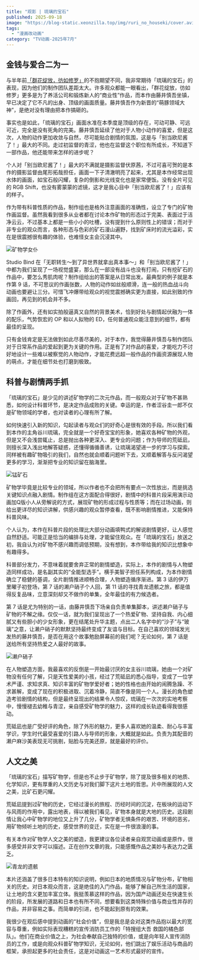 ```yaml
---
title: "观影 | 琉璃的宝石"
published: 2025-09-18
image: "https://blog-static.xeonzilla.top/img/ruri_no_houseki/cover.avif"
tags: 
  - "漫画改动画"
category: "TV动画-2025年7月"
---
```

## 金钱与爱合二为一
与半年前[「群花绽放，彷如修罗」](/posts/hanashura/)的不抱期望不同，我非常期待「琉璃的宝石」的表现，因为他们的制作团队差距太大。许多观众都能一眼看出，「群花绽放，彷如修罗」更多是为了养活公司和锻炼新人的“商业性”作品，而本作由藤井慎吾坐镇，早已决定了它不凡的出身、顶级的画面质量。藤井慎吾作为新晋的“萌豚领域大神”，是绝对没有理由把本作搞砸的。

事实也是如此，「琉璃的宝石」画面水准在本季度是顶级的存在，可动可静、可远可近，完全是没有死角的完美。藤井慎吾延续了他对于人物小动作的喜爱，但是这次，人物的动作更加收敛与自然，尽可能贴合剧情的氛围，这是与「别当欧尼酱了！」最大的不同。走过初监督的青涩，他也在监督这个职位有所成长，不知道下一部作品，他还能带来怎样的进步呢？

个人对「别当欧尼酱了！」最大的不满就是摄影监督伏原茜，不过可喜可贺的是本作的摄影监督由尾形拓哉担任，画面一下子清澈明亮了起来，尤其是本作经常出现水体的画面，如宝石般闪耀，复杂的倒影和光线变化也是家常便饭。没有全片可见的 RGB Shift，也没有雾蒙蒙的滤镜，这才是我心目中「别当欧尼酱了！」应该有的样子。

作为带有科普性质的作品，制作组也是格外注意画面的准确性，设立了专门的矿物作画监督。虽然我看到很多从业者都在讨论本作矿物的形态过于完美、表面过于洁净云云，不过基本上都是一些小小的吐槽，没有提到什么原则性上的错误；而对于非专业的观众而言，各种形态与色彩的矿石漫山遍野，找到矿床时的流光溢彩，实在是很震撼很有趣的体验，也难怪女主会沉浸其中。

![矿物学女仆](https://blog-static.xeonzilla.top/img/ruri_no_houseki/01.avif "矿物学女仆")

Studio Bind 在「无职转生～到了异世界就拿出真本事～」和「别当欧尼酱了！」中都为我们呈现了一场视觉盛宴，那么在一部没有战斗也没有打闹，只有挖矿石的作品中，要怎么秀肌肉呢？制作组给出的答案是从日常出发。最典型的例子就是本作第 9 话，不可思议的作画张数，人物的动作如丝般顺滑，连一般的热血战斗向动画也要避让三分。可惜飞冲爆带给观众的视觉震撼确实更为直接，如此别致的作画回，再见到的机会并不多。

除了作画外，还有如实拍般逼真又自然的背景美术，恰到好处与剧情起伏融为一体的配乐，气势恢宏的 OP 和以人拟物的 ED，任何普通观众能注意到的细节，都有最佳的呈现。

只有金钱肯定是无法做到如此尽善尽美的，对于本作，我觉得藤井慎吾与制作团队对于日常系作品的爱起到更为关键的作用。正是有了对作品的喜爱，才能吃力不讨好地设计一些难以被察觉的人物动作，才能花费远超一般作品的作画资源展现人物的萌点，才能在细节处也打磨到极致。

## 科普与剧情两手抓
「琉璃的宝石」是少见的讲述矿物学的二次元作品，而一般观众对于矿物不甚熟悉，如何设计科普环节，是决定作品成败的关键。幸运的是，作者涩谷圭一郎不仅是矿物领域的学者，也对读者的心理有所了解。

如何快速引入新的知识，勾起读者与观众们的好奇心是很有效的手段。所以我们看到本作的主角谷川琉璃，完全就是一个好奇宝宝的形象，她喜欢各种矿物的外观，但是又不会浅尝辄止，总是抛出各种更深入、更专业的问题；作为导师的荒砥凪，则擅长深入浅出地解答疑惑，还懂得循循善诱，让琉璃渴望进一步的学习与探索。同样被有趣矿物吸引的我们，自然也就会顺着问题听下去，又顺着解答与反问渴望更多的学习，渐渐把专业的知识留在脑海里。

![锰矿石](https://blog-static.xeonzilla.top/img/ruri_no_houseki/02.avif "锰矿石")

矿物学毕竟是比较专业的领域，所以作者也不会把所有要点一次性放出，而是挑选关键知识点融入剧情。制作组在这方面配合得很好，剧情中的科普片段采用演示动画加Q版小人从旁解说的方式，展现矿物的形成过程与性质等；而在过场动画，则给出更详尽的知识讲解，供感兴趣的观众暂停查看，既不影响剧情推进，又能保持科普风味。

个人认为，本作在科普片段的处理比大部分动画填鸭式的解说剧情更好，让人感觉自然舒适。可能正是恰当的编排与处理，才能留住观众。在「琉璃的宝石」放送之初，我自认为对矿物不感兴趣而调低预期，没有想到，本作带给我的知识比想象中有趣得多。

科普部分发力，不意味着就要舍弃正常的剧情塑造，实际上，本作的剧情与人物塑造同样成功，是名副其实的“全能型选手”。横手美智子担任系列构成，为本作剧情确立了稳健的基调，全片剧情推进顺畅合理，人物塑造循序渐进。第 3 话的伊万里曜子初登场，第 7 话的濑户硝子个人回，第 11 话的寻找青龙遗骸之旅，都是值得反复品味，立意深刻却又不做作的单集，全年最佳的有力候选者。

第 7 话是尤为特别的一话，由藤井慎吾下场亲自负责单集脚本，讲述濑户硝子与矿物的不解之缘。仅仅一话，就为我们呈现出了一个热爱矿物、坚持自我、内心细腻又有些胆小的少女形象，更在结尾处升华主题，点出二人名字中的“沙子”与“玻璃”之意，让濑户硝子的默默坚持最终变成了友谊与目标。在自己喜欢的领域发光发热的藤井慎吾，是否在用这个故事勉励屏幕前的我们呢？无论如何，第 7 话是送给所有坚持热爱之人最好的故事。

![濑户硝子](https://blog-static.xeonzilla.top/img/ruri_no_houseki/03.avif "濑户硝子")

在人物塑造方面，我最喜欢的反倒是一开始最讨厌的女主谷川琉璃，她由一个对矿物没有任何了解，只是天性爱美的小孩，经过了荒砥凪的悉心指导，变成了一位学术严谨、求知求真、知识丰富的矿物学爱好者；她的性格也由开始的闹腾急躁、不求甚解，变成了现在的积极进取、沉着冷静，简直不像是同一个人。漫长的角色塑造考验剧情的结构，但是最终呈现出的结果令人惊叹，琉璃在一次次的实地考察中，慢慢褪去幼稚与青涩，亲自感受矿物学的魅力，这样的成长轨迹看得我很感动。

荒砥凪也是广受好评的角色，除了外形的魅力，更多人喜欢她的温柔、耐心与丰富学识，学生时代最受喜爱的引路人与导师的形象，大概就是如此。负责为其配音的濑户麻沙美表现无可挑剔，贴脸与完美还原，就是最好的评价。

## 人文之美
「琉璃的宝石」描写矿物学，但是也不止步于矿物学，除了提及很多相关的地质、化学知识，更有厚重的人文历史与对我们脚下这片土地的哲思。片中所展现的人文之美，比矿石更闪耀。

荒砥凪提到过矿物的历史，它经过漫长的旅程、历经时间的沉淀，在板块的运动下与风雨的作用中，露出地表，得以被我们看见，矿物本身就是大地的历史。这段剧情让我心中矿物学的地位又上升了几分，矿物学者无惧条件的艰苦、环境的恶劣，用矿物倾听土地的历史，感受世界的变迁，实在是一件很浪漫的事。

有关本作对矿物学人文之美的塑造，我更建议各位读者亲自观赏动画或是原作，很多感受并非文字可以描述。正在创作文章的我，只能感慨作品之美妙与表达力之匮乏。

![青龙的遗骸](https://blog-static.xeonzilla.top/img/ruri_no_houseki/04.avif "青龙的遗骸")

本片还涵盖了很多日本特有的知识说明，例如日本的地质情况与矿物分布，矿物相关的历史。对日本观众而言，这是绝佳的入门作品，能够了解自己所生活的国家，让土地的含义更加丰富立体。我挺羡慕这样的作品，因为国产动画还处在快速生长的阶段，所发展的道路和日本也有所不同，想要看到这类特殊价值与商业性并存的作品，并非容易之事。而简单的引进，也不能起到原有的效果。

我很少在观后感中提到动画的“社会价值”，但是我总是会对这类作品抱以最大的宽容与尊重，例如实际表现糟糕的宣传消防员工作的「特搜组大吾 救国的橘色部队」。他们在商业价值之上，为社会奉献自己独特的价值，或是向年轻人宣传消防员的工作，或是向观众科普矿物学知识，无论如何，他们跳出了娱乐活动与商品的框架，承担起更多的社会责任，这是对动画这一艺术形式最好的宣传。